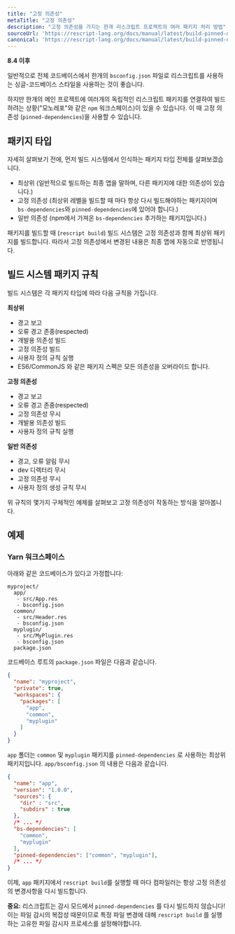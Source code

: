 ```yaml
---
title: "고정 의존성"
metaTitle: "고정 의존성"
description: "고정 의존성을 가지는 한개 리스크립트 프로젝트의 여러 패키지 처리 방법"
sourceUrl: 'https://rescript-lang.org/docs/manual/latest/build-pinned-dependencies'
canonical: 'https://rescript-lang.org/docs/manual/latest/build-pinned-dependencies'
---
```


**8.4 이후**

일반적으로 전체 코드베이스에서 한개의 `bsconfig.json` 파일로 리스크립트를 사용하는 싱글-코드베이스 스타일을 사용하는 것이 좋습니다.

하지만 한개의 메인 프로젝트에 여러개의 독립적인 리스크립트 패키지를 연결하여 빌드하려는 상황("모노레포"와 같은 `npm` 워크스페이스)이 있을 수 있습니다. 이 때 고정 의존성 (`pinned-dependencies`)을 사용할 수 있습니다.

## 패키지 타입

자세히 살펴보기 전에, 먼저 빌드 시스템에서 인식하는 패키지 타입 전체를 살펴보겠습니다.

- 최상위 (일반적으로 빌드하는 최종 앱을 말하며, 다른 패키지에 대한 의존성이 있습니다.)
- 고정 의존성 (최상위 레벨을 빌드할 때 마다 항상 다시 빌드해야하는 패키지이며 `bs-dependencies`와 `pinned-dependencies`에 있어야 합니다.)
- 일반 의존성 (npm에서 가져온 `bs-dependencies` 추가하는 패키지입니다.)

패키지를 빌드할 때 (`rescript build`) 빌드 시스템은 고정 의존성과 함께 최상위 패키지를 빌드합니다. 따라서 고정 의존성에서 변경된 내용은 최종 앱에 자동으로 반영됩니다.

## 빌드 시스템 패키지 규칙

빌드 시스템은 각 패키지 타입에 따라 다음 규칙을 가집니다.

**최상위**
- 경고 보고
- 오류 경고 존중(respected)
- 개발용 의존성 빌드
- 고정 의존성 빌드
- 사용자 정의 규칙 실행
- ES6/CommonJS 와 같은 패키지 스펙은 모든 의존성을 오버라이드 합니다.

**고정 의존성**
- 경고 보고
- 오류 경고 존중(respected)
- 고정 의존성 무시
- 개발용 의존성 빌드
- 사용자 정의 규칙 실행

**일반 의존성**
- 경고, 오류 알림 무시
- dev 디렉터리 무시
- 고정 의존성 무시
- 사용자 정의 생성 규칙 무시

위 규칙의 몇가지 구체적인 예제를 살펴보고 고정 의존성이 작동하는 방식을 알아봅니다.

## 예제

### Yarn 워크스페이스

아래와 같은 코드베이스가 있다고 가정합니다:

```
myproject/
  app/
   - src/App.res
   - bsconfig.json
  common/
   - src/Header.res
   - bsconfig.json
  myplugin/
   - src/MyPlugin.res
   - bsconfig.json
  package.json
```

코드베이스 루트의 `package.json` 파일은 다음과 같습니다.

```json
{
  "name": "myproject",
  "private": true,
  "workspaces": {
    "packages": [
      "app",
      "common",
      "myplugin"
    ]
  }
}
```


`app` 폴더는 `common` 및 `myplugin` 패키지를 `pinned-dependencies` 로 사용하는 최상위 패키지입니다. `app/bsconfig.json` 의 내용은 다음과 같습니다.

```json
{
  "name": "app",
  "version": "1.0.0",
  "sources": {
    "dir" : "src",
    "subdirs" : true
  },
  /* ... */
  "bs-dependencies": [
    "common",
    "myplugin"
  ],
  "pinned-dependencies": ["common", "myplugin"],
  /* ... */
}
```

이제, `app` 패키지에서 `rescript build`를 실행할 때 마다 컴파일러는 항상 고정 의존성의 변경사항을 다시 빌드합니다.

**중요:** 리스크립트는 감시 모드에서 `pinned-dependencies` 를 다시 빌드하지 않습니다! 이는 파일 감시의 복잡성 때문이므로 특정 파일 변경에 대해 `rescript build` 를 실행하는 고유한 파일 감시자 프로세스를 설정해야합니다.
